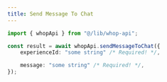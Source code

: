 ```yaml
---
title: Send Message To Chat
---
```


```typescript
import { whopApi } from "@/lib/whop-api";

const result = await whopApi.sendMessageToChat({
	experienceId: "some string" /* Required! */,

	message: "some string" /* Required! */,
});

```
